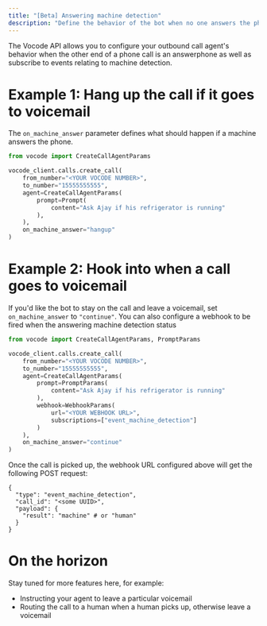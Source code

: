 ```yaml
---
title: "[Beta] Answering machine detection"
description: "Define the behavior of the bot when no one answers the phone"
---
```


The Vocode API allows you to configure your outbound call agent's behavior when the other end of a
phone call is an answerphone as well as subscribe to events relating to machine detection.

# Example 1: Hang up the call if it goes to voicemail

The `on_machine_answer` parameter defines what should happen if a machine answers the phone.

```python
from vocode import CreateCallAgentParams

vocode_client.calls.create_call(
    from_number="<YOUR VOCODE NUMBER>",
    to_number="15555555555",
    agent=CreateCallAgentParams(
        prompt=Prompt(
            content="Ask Ajay if his refrigerator is running"
        ),
    ),
    on_machine_answer="hangup"
)
```

# Example 2: Hook into when a call goes to voicemail

If you'd like the bot to stay on the call and leave a voicemail, set `on_machine_answer` to `"continue"`. You can
also configure a webhook to be fired when the answering machine detection status

```python
from vocode import CreateCallAgentParams, PromptParams

vocode_client.calls.create_call(
    from_number="<YOUR VOCODE NUMBER>",
    to_number="15555555555",
    agent=CreateCallAgentParams(
        prompt=PromptParams(
            content="Ask Ajay if his refrigerator is running"
        ),
        webhook=WebhookParams(
            url="<YOUR WEBHOOK URL>",
            subscriptions=["event_machine_detection"]
        )
    ),
    on_machine_answer="continue"
)
```

Once the call is picked up, the webhook URL configured above will get the following POST request:

```
{
  "type": "event_machine_detection",
  "call_id": "<some UUID>",
  "payload": {
    "result": "machine" # or "human"
  }
}
```

# On the horizon

Stay tuned for more features here, for example:

- Instructing your agent to leave a particular voicemail
- Routing the call to a human when a human picks up, otherwise leave a voicemail
